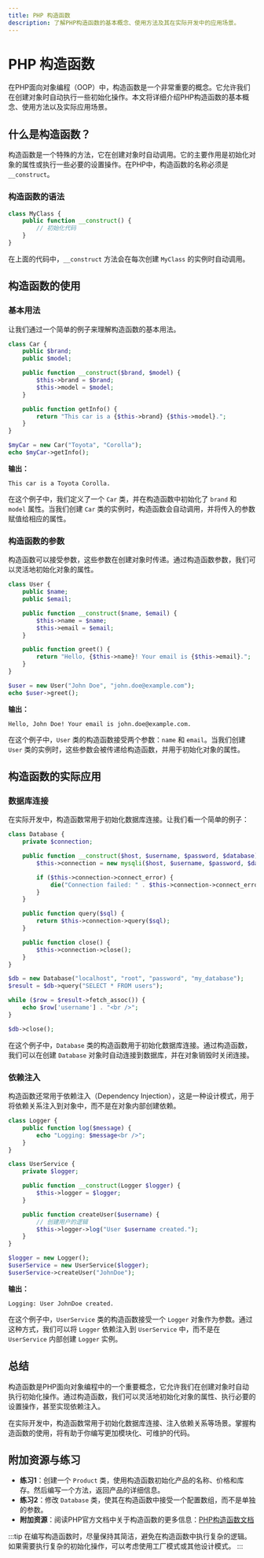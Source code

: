 ```yaml
---
title: PHP 构造函数
description: 了解PHP构造函数的基本概念、使用方法及其在实际开发中的应用场景。
---
```


# PHP 构造函数

在PHP面向对象编程（OOP）中，构造函数是一个非常重要的概念。它允许我们在创建对象时自动执行一些初始化操作。本文将详细介绍PHP构造函数的基本概念、使用方法以及实际应用场景。

## 什么是构造函数？

构造函数是一个特殊的方法，它在创建对象时自动调用。它的主要作用是初始化对象的属性或执行一些必要的设置操作。在PHP中，构造函数的名称必须是 `__construct`。

### 构造函数的语法

```php
class MyClass {
    public function __construct() {
        // 初始化代码
    }
}
```

在上面的代码中，`__construct` 方法会在每次创建 `MyClass` 的实例时自动调用。

## 构造函数的使用

### 基本用法

让我们通过一个简单的例子来理解构造函数的基本用法。

```php
class Car {
    public $brand;
    public $model;

    public function __construct($brand, $model) {
        $this->brand = $brand;
        $this->model = $model;
    }

    public function getInfo() {
        return "This car is a {$this->brand} {$this->model}.";
    }
}

$myCar = new Car("Toyota", "Corolla");
echo $myCar->getInfo();
```

**输出：**
```
This car is a Toyota Corolla.
```

在这个例子中，我们定义了一个 `Car` 类，并在构造函数中初始化了 `brand` 和 `model` 属性。当我们创建 `Car` 类的实例时，构造函数会自动调用，并将传入的参数赋值给相应的属性。

### 构造函数的参数

构造函数可以接受参数，这些参数在创建对象时传递。通过构造函数参数，我们可以灵活地初始化对象的属性。

```php
class User {
    public $name;
    public $email;

    public function __construct($name, $email) {
        $this->name = $name;
        $this->email = $email;
    }

    public function greet() {
        return "Hello, {$this->name}! Your email is {$this->email}.";
    }
}

$user = new User("John Doe", "john.doe@example.com");
echo $user->greet();
```

**输出：**
```
Hello, John Doe! Your email is john.doe@example.com.
```

在这个例子中，`User` 类的构造函数接受两个参数：`name` 和 `email`。当我们创建 `User` 类的实例时，这些参数会被传递给构造函数，并用于初始化对象的属性。

## 构造函数的实际应用

### 数据库连接

在实际开发中，构造函数常用于初始化数据库连接。让我们看一个简单的例子：

```php
class Database {
    private $connection;

    public function __construct($host, $username, $password, $database) {
        $this->connection = new mysqli($host, $username, $password, $database);

        if ($this->connection->connect_error) {
            die("Connection failed: " . $this->connection->connect_error);
        }
    }

    public function query($sql) {
        return $this->connection->query($sql);
    }

    public function close() {
        $this->connection->close();
    }
}

$db = new Database("localhost", "root", "password", "my_database");
$result = $db->query("SELECT * FROM users");

while ($row = $result->fetch_assoc()) {
    echo $row['username'] . "<br />";
}

$db->close();
```

在这个例子中，`Database` 类的构造函数用于初始化数据库连接。通过构造函数，我们可以在创建 `Database` 对象时自动连接到数据库，并在对象销毁时关闭连接。

### 依赖注入

构造函数还常用于依赖注入（Dependency Injection），这是一种设计模式，用于将依赖关系注入到对象中，而不是在对象内部创建依赖。

```php
class Logger {
    public function log($message) {
        echo "Logging: $message<br />";
    }
}

class UserService {
    private $logger;

    public function __construct(Logger $logger) {
        $this->logger = $logger;
    }

    public function createUser($username) {
        // 创建用户的逻辑
        $this->logger->log("User $username created.");
    }
}

$logger = new Logger();
$userService = new UserService($logger);
$userService->createUser("JohnDoe");
```

**输出：**
```
Logging: User JohnDoe created.
```

在这个例子中，`UserService` 类的构造函数接受一个 `Logger` 对象作为参数。通过这种方式，我们可以将 `Logger` 依赖注入到 `UserService` 中，而不是在 `UserService` 内部创建 `Logger` 实例。

## 总结

构造函数是PHP面向对象编程中的一个重要概念，它允许我们在创建对象时自动执行初始化操作。通过构造函数，我们可以灵活地初始化对象的属性、执行必要的设置操作，甚至实现依赖注入。

在实际开发中，构造函数常用于初始化数据库连接、注入依赖关系等场景。掌握构造函数的使用，将有助于你编写更加模块化、可维护的代码。

## 附加资源与练习

- **练习1**：创建一个 `Product` 类，使用构造函数初始化产品的名称、价格和库存。然后编写一个方法，返回产品的详细信息。
- **练习2**：修改 `Database` 类，使其在构造函数中接受一个配置数组，而不是单独的参数。
- **附加资源**：阅读PHP官方文档中关于构造函数的更多信息：[PHP构造函数文档](https://www.php.net/manual/en/language.oop5.decon.php)

:::tip
在编写构造函数时，尽量保持其简洁，避免在构造函数中执行复杂的逻辑。如果需要执行复杂的初始化操作，可以考虑使用工厂模式或其他设计模式。
:::